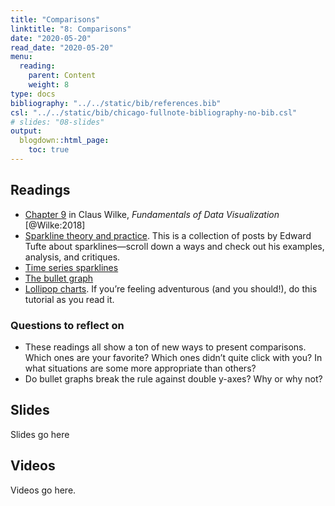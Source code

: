 ```yaml
---
title: "Comparisons"
linktitle: "8: Comparisons"
date: "2020-05-20"
read_date: "2020-05-20"
menu:
  reading:
    parent: Content
    weight: 8
type: docs
bibliography: "../../static/bib/references.bib"
csl: "../../static/bib/chicago-fullnote-bibliography-no-bib.csl"
# slides: "08-slides"
output:
  blogdown::html_page:
    toc: true
---
```


## Readings

- <i class="fas fa-book"></i> [Chapter 9](https://serialmentor.com/dataviz/boxplots-violins.html) in Claus Wilke, *Fundamentals of Data Visualization* [@Wilke:2018]
- <i class="fas fa-external-link-square-alt"></i> [Sparkline theory and practice](https://www.edwardtufte.com/bboard/q-and-a-fetch-msg?msg_id=0001OR). This is a collection of posts by Edward Tufte about sparklines—scroll down a ways and check out his examples, analysis, and critiques.
- <i class="fas fa-external-link-square-alt"></i> [Time series sparklines](https://flowingdata.com/2017/01/24/one-dataset-visualized-25-ways/02-time-series-sparklines-2/)
- <i class="fas fa-external-link-square-alt"></i> [The bullet graph](http://www.storytellingwithdata.com/blog/2017/5/25/the-bullet-graph)
- <i class="fas fa-external-link-square-alt"></i> [Lollipop charts](https://uc-r.github.io/lollipop). If you're feeling adventurous (and you should!), do this tutorial as you read it.

### Questions to reflect on

- These readings all show a ton of new ways to present comparisons. Which ones are your favorite? Which ones didn't quite click with you? In what situations are some more appropriate than others?
- Do bullet graphs break the rule against double y-axes? Why or why not?


## Slides

Slides go here


## Videos

Videos go here.
